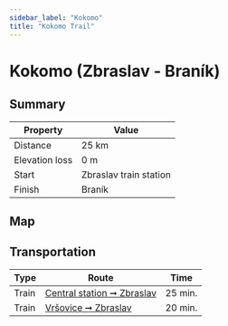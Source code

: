 ```yaml
---
sidebar_label: "Kokomo"
title: "Kokomo Trail"
---
```


# Kokomo (Zbraslav - Braník)

## Summary

| Property | Value |
| --- | --- |
| Distance | 25 km |
| Elevation loss | 0 m |
| Start | Zbraslav train station |
| Finish | Braník |

## Map

<MapyCzEmbeddedPath id="camufosebe"></MapyCzEmbeddedPath>

## Transportation

| Type | Route | Time |
| --- | --- | --- |
| Train | [Central station ➞ Zbraslav](https://idos.idnes.cz/vlakyautobusymhdvse/spojeni/vysledky/?f=Praha%20hl.n.&fc=100003&t=Praha-Zbraslav&tc=100003&direct=true&af=true&trt=150,151,152,153&fcs=3 "See timetable" ) | 25 min. |
| Train | [Vršovice ➞ Zbraslav](https://idos.idnes.cz/vlakyautobusymhdvse/spojeni/vysledky/?f=Praha-Vr%C5%A1ovice&fc=100003&t=Praha-Zbraslav&tc=100003&direct=true&af=true&trt=150,151,152,153&fcs=3 "See timetable" ) | 20 min. |
